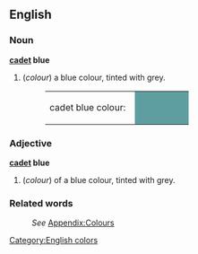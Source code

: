 ==English==
[[Category:English colors]]

===Noun===
'''[[cadet]] blue'''
#(''colour'') a blue colour, tinted with grey.
#:<table><tr><td>cadet blue colour: &nbsp;</td><td bgcolor="#5F9EA0" width="80">&nbsp; </td></tr></table>

===Adjective===
'''[[cadet]] blue'''
#(''colour'') of  a blue colour, tinted with grey.

===Related words===
:''See'' [[Wiktionary_Appendix:Colours|Appendix:Colours]]